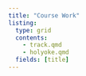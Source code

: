 ```yaml
---
title: "Course Work"
listing:
  type: grid
  contents:
    - track.qmd
    - holyoke.qmd
  fields: [title]
---
```

            